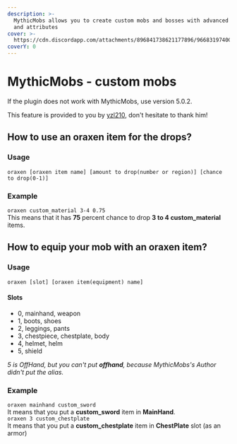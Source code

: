 ```yaml
---
description: >-
  MythicMobs allows you to create custom mobs and bosses with advanced skills
  and attributes
cover: >-
  https://cdn.discordapp.com/attachments/896841738621177896/966831974004174858/unknown.png
coverY: 0
---
```


# MythicMobs - custom mobs


If the plugin does not work with MythicMobs, use version 5.0.2.


This feature is provided to you by [yzl210](https://github.com/yzl210), don't hesitate to thank him!



## How to use an oraxen item for the drops?

### Usage

`oraxen [oraxen item name] [amount to drop(number or region)] [chance to drop(0-1)]`

### Example

`oraxen custom_material 3-4 0.75`\
This means that it has **75** percent chance to drop **3 to 4 custom\_material** items.

## How to equip your mob with an oraxen item?

### Usage

`oraxen [slot] [oraxen item(equipment) name]`

#### Slots

* 0, mainhand, weapon
* 1, boots, shoes
* 2, leggings, pants
* 3, chestpiece, chestplate, body
* 4, helmet, helm
* 5, shield

_5 is OffHand, but you can't put **offhand**, because MythicMobs's Author didn't put the alias._

### Example

`oraxen mainhand custom_sword`\
It means that you put a **custom\_sword** item in **MainHand**.\
`oraxen 3 custom_chestplate`\
It means that you put a **custom\_chestplate** item in **ChestPlate** slot (as an armor)
